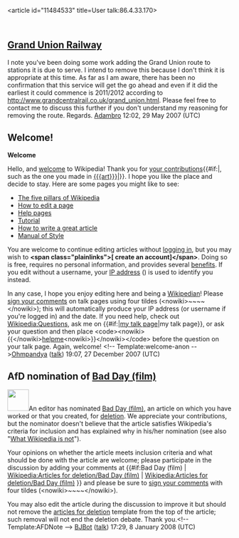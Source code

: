 <article id="11484533" title=User talk:86.4.33.170>
	<talkpage id="11484533" title="User talk:86.4.33.170">
==[[Grand Union Railway]]==
I note you've been doing some work adding the Grand Union route to stations it is due to serve. I intend to remove this because I don't think it is appropriate at this time. As far as I am aware, there has been no confirmation that this service will get the go ahead and even if it did the earliest it could commence is 2011/2012 according to http://www.grandcentralrail.co.uk/grand_union.html. Please feel free to contact me to discuss this further if you don't understand my reasoning for removing the route. Regards. [[User:Adambro|Adambro]] 12:02, 29 May 2007 (UTC)

== Welcome! ==

'''Welcome'''

Hello, and [[Wikipedia:Introduction|welcome]] to Wikipedia! Thank you for [[Special:Contributions/{{BASEPAGENAME}}|your contributions]]{{#if:{{{art|}}}|, such as the one you made in [[{{{art}}}]]|}}. I hope you like the place and decide to stay. Here are some pages you might like to see:

* [[Wikipedia:Five pillars|The five pillars of Wikipedia]]
* [[Wikipedia:How to edit a page|How to edit a page]]
* [[Help:Contents|Help pages]]
* [[Wikipedia:Tutorial|Tutorial]]
* [[Wikipedia:How to write a great article|How to write a great article]]
* [[Wikipedia:Manual of Style|Manual of Style]]

You are welcome to continue editing articles without [[Special:Userlogin|logging in]], but you may wish to '''&lt;span class=&quot;plainlinks&quot;&gt;[{{fullurl:Special:Userlogin|type=signup}} create an account]&lt;/span&gt;'''. Doing so is free, requires no personal information, and provides several [[Wikipedia:Why create an account?|benefits]]. If you edit without a username, your [[IP address]] ({{BASEPAGENAME}}) is used to identify you instead.

In any case, I hope you enjoy editing here and being a [[Wikipedia:Wikipedians|Wikipedian]]! Please [[Wikipedia:Signatures|sign your comments]] on talk pages using four tildes (&lt;nowiki&gt;~~~~&lt;/nowiki&gt;); this will automatically produce your IP address (or username if you're logged in) and the date. If you need help, check out [[Wikipedia:Questions]], ask me on {{#if:{{{1|}}}|[[user talk:{{{1}}}|my talk page]]|my talk page}}, or ask your question and then place &lt;code&gt;&lt;nowiki&gt;{{&lt;/nowiki&gt;[[:Category:Wikipedians looking for help|helpme]]&lt;nowiki&gt;}}&lt;/nowiki&gt;&lt;/code&gt; before the question on your talk page. Again, welcome! &lt;!-- Template:welcome-anon --&gt;[[User:Ohmpandya|Ohmpandya]] ([[User talk:Ohmpandya|talk]]) 19:07, 27 December 2007 (UTC)
==AfD nomination of [[Bad Day (film)]]==
[[Image:Nuvola apps important.svg|left|48px|]]An editor has nominated [[Bad Day (film)]], an article on which you have worked or that you created, for [[Wikipedia:Deletion process|deletion]].  We appreciate your contributions, but the nominator doesn't believe that the article satisfies Wikipedia's criteria for inclusion and has explained why in his/her nomination (see also &quot;[[WP:NOT|What Wikipedia is not]]&quot;).  

Your opinions on whether the article meets inclusion criteria and what should be done with the article are welcome; please participate in the discussion by adding your comments at {{#if:Bad Day (film) | [[Wikipedia:Articles for deletion/Bad Day (film)]] | [[Wikipedia:Articles for deletion/Bad Day (film)]] }} and please be sure to [[WP:SIG|sign your comments]] with four tildes (&lt;nowiki&gt;~~~~&lt;/nowiki&gt;).  

You may also edit the article during the discussion to improve it but should not remove the [[WP:AfD|articles for deletion]] template from the top of the article; such removal will not end the deletion debate.  Thank you.&lt;!-- Template:AFDNote --&gt; [[User:BJBot|BJBot]] ([[User talk:BJBot|talk]]) 17:29, 8 January 2008 (UTC)
	</talkpage>
</article>
